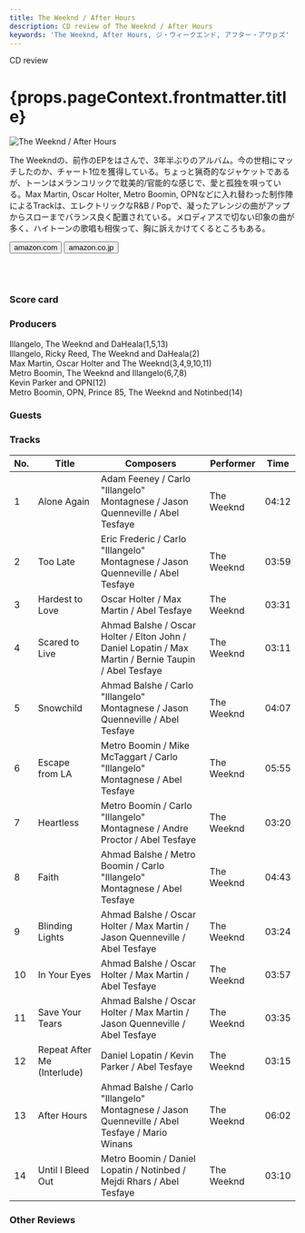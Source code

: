 ```yaml
---
title: The Weeknd / After Hours
description: CD review of The Weeknd / After Hours
keywords: 'The Weeknd, After Hours, ジ・ウィークエンド, アフター・アワｐズ'
---
```





<p className="largeP">CD review</p>
<h1 className="h1--no--margin">{props.pageContext.frontmatter.title}</h1>

<Row  className="image-card-group">
	<Column colMd={"4"} colLg={"4"} noGutterMdLeft="">
       <ImageCard>

![The Weeknd / After Hours](../../images/cd/weeknd6L.jpg) 

</ImageCard>
	</Column>
	<Column colMd={"8"} colLg={"8"} noGutterMdLeft="">
	<p>
	The Weekndの、前作のEPをはさんで、3年半ぶりのアルバム。今の世相にマッチしたのか、チャート1位を獲得している。ちょっと猟奇的なジャケットであるが、トーンはメランコリックで耽美的/官能的な感じで、愛と孤独を唄っている。Max Martin, Oscar Holter, Metro Boomin, OPNなどに入れ替わった制作陣によるTrackは、エレクトリックなR&B / Popで、凝ったアレンジの曲がアップからスローまでバランス良く配置されている。メロディアスで切ない印象の曲が多く、ハイトーンの歌唱も相俟って、胸に訴えかけてくるところもある。
	</p>
	<div>
	  <Button href="https://amzn.to/2NVIaxt" kind="primary" size="small" renderIcon={ArrowUpRight24}>
      amazon.com
    </Button>
		<Button href="https://amzn.to/38rG3ei" kind="secondary" size="small" renderIcon={ArrowUpRight24}>
      amazon.co.jp
    </Button>
	</div>
	<a href="https://geo.music.apple.com/jp/album/after-hours/1499378108?mt=1&app=music&ls=1" style="display:inline-block;overflow:hidden;background:url(https://linkmaker.itunes.apple.com/ja-jp/lockup.svg?releaseDate=2020-03-20&kind=album&bubble=apple_music&style=mono-black) no-repeat;width:180px;height:45px;"></a>
	<a href="https://geo.music.apple.com/jp/album/after-hours/1499378108?app=itunes" style="display:inline-block;overflow:hidden;background:url(https://linkmaker.itunes.apple.com/ja-jp/badge-lrg.svg?releaseDate=2020-03-20T00:00:00Z&kind=album&bubble=itunes_music) no-repeat;width:140px;height:45px;"></a>
	</Column>
</Row>
<Row >
	<Column colMd={"4"} colLg={"4"} noGutterMdLeft="">
<div>
  <h3>Score card</h3>
	<SliderJS1 value="5" />
  <SliderJS2 value="1" />
	<SliderJS3 value="1" />
  <SliderJS4 value="9" />
</div>
</Column>
<Column colMd={"8"} colLg={"8"} noGutterMdLeft="">
<div>
<h3>Producers</h3>
<p>
	Illangelo, The Weeknd and DaHeala(1,5,13)
	<br/>Illangelo, Ricky Reed, The Weeknd and DaHeala(2)
	<br/>Max Martin, Oscar Holter and The Weeknd(3,4,9,10,11)
	<br/>Metro Boomin, The Weeknd and Illangelo(6,7,8)
	<br/>Kevin Parker and OPN(12)
	<br/>Metro Boomin, OPN, Prince 85, The Weeknd and Notinbed(14)
</p>
<h3>Guests</h3>
<p>
</p>
</div>
</Column>
</Row>

<h3>Tracks</h3>

| No. |	 Title                      |	 Composers                                                                                          | Performer  | Time	 |
| --- |	--------------------------- | ----------------------------------------------------------------------------------------------------- | ---------- | ----- |
| 1	  |	Alone Again                	| Adam Feeney / Carlo "Illangelo" Montagnese / Jason Quenneville / Abel Tesfaye                        	| The Weeknd | 04:12 |
| 2	  |	Too Late                   	| Eric Frederic / Carlo "Illangelo" Montagnese / Jason Quenneville / Abel Tesfaye                      	| The Weeknd | 03:59 |
| 3	  |	Hardest to Love            	| Oscar Holter / Max Martin / Abel Tesfaye                                                             	| The Weeknd | 03:31 |
| 4	  |	Scared to Live             	| Ahmad Balshe / Oscar Holter / Elton John / Daniel Lopatin / Max Martin / Bernie Taupin / Abel Tesfaye	| The Weeknd | 03:11 |
| 5	  |	Snowchild                  	| Ahmad Balshe / Carlo "Illangelo" Montagnese / Jason Quenneville / Abel Tesfaye                       	| The Weeknd | 04:07 |
| 6	  |	Escape from LA             	| Metro Boomin / Mike McTaggart / Carlo "Illangelo" Montagnese / Abel Tesfaye                          	| The Weeknd | 05:55 |
| 7	  |	Heartless                  	| Metro Boomin / Carlo "Illangelo" Montagnese / Andre Proctor / Abel Tesfaye                           	| The Weeknd | 03:20 |
| 8	  |	Faith                      	| Ahmad Balshe / Metro Boomin / Carlo "Illangelo" Montagnese / Abel Tesfaye                            	| The Weeknd | 04:43 |
| 9	  |	Blinding Lights            	| Ahmad Balshe / Oscar Holter / Max Martin / Jason Quenneville / Abel Tesfaye                          	| The Weeknd | 03:24 |
| 10  |	In Your Eyes               	| Ahmad Balshe / Oscar Holter / Max Martin / Abel Tesfaye                                              	| The Weeknd | 03:57 |
| 11  |	Save Your Tears            	| Ahmad Balshe / Oscar Holter / Max Martin / Jason Quenneville / Abel Tesfaye                          	| The Weeknd | 03:35 |
| 12  |	Repeat After Me (Interlude)	| Daniel Lopatin / Kevin Parker / Abel Tesfaye                                                         	| The Weeknd | 03:15 |
| 13  |	After Hours                	| Ahmad Balshe / Carlo "Illangelo" Montagnese / Jason Quenneville / Abel Tesfaye / Mario Winans        	| The Weeknd | 06:02 |
| 14  |	Until I Bleed Out          	| Metro Boomin / Daniel Lopatin / Notinbed / Mejdi Rhars / Abel Tesfaye                                	| The Weeknd | 03:10 |

<h3>Other Reviews</h3>

<Row>
<Column colMd={3} colLg={3} noGutterMdLeft>
<Review1 />
</Column>
<Column colMd={3} colLg={3} noGutterMdLeft>
<Review2 />
</Column>
</Row>